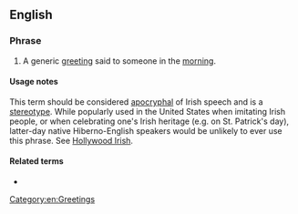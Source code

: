 ==English==

===Phrase===
{{head|en|noun|head=[[top]] of the [[morning]]|}}

# {{lb|en|American|New England|idiomatic|archaic}} A generic [[greeting]] said to someone in the [[morning]].

====Usage notes====
This term should be considered [[apocryphal]] of Irish speech and is a [[stereotype]]. While popularly used in the United States when imitating Irish people, or when celebrating one's Irish heritage (e.g. on St. Patrick's day), latter-day native Hiberno-English speakers would be unlikely to ever use this phrase. See [[Hollywood Irish]].

====Related terms====
* {{l|en|top of the hour}}

[[Category:en:Greetings]]